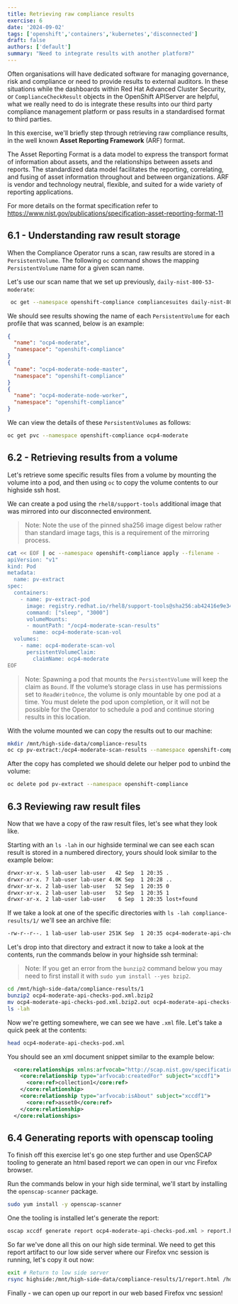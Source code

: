 ```yaml
---
title: Retrieving raw compliance results
exercise: 6
date: '2024-09-02'
tags: ['openshift','containers','kubernetes','disconnected']
draft: false
authors: ['default']
summary: "Need to integrate results with another platform?"
---
```


Often organisations will have dedicated software for managing governance, risk and compliance or need to provide results to external auditors. In these situations while the dashboards within Red Hat Advanced Cluster Security, or `ComplianceCheckResult` objects in the OpenShift APIServer are helpful, what we really need to do is integrate these results into our third party compliance management platform or pass results in a standardised format to third parties.

In this exercise, we'll briefly step through retrieving raw compliance results, in the well known **Asset Reporting Framework** (ARF) format.

The Asset Reporting Format is a data model to express the transport format of information about assets, and the relationships between assets and reports. The standardized data model facilitates the reporting, correlating, and fusing of asset information throughout and between organizations. ARF is vendor and technology neutral, flexible, and suited for a wide variety of reporting applications.

For more details on the format specification refer to https://www.nist.gov/publications/specification-asset-reporting-format-11


## 6.1 - Understanding raw result storage

When the Compliance Operator runs a scan, raw results are stored in a `PersistentVolume`. The following `oc` command shows the mapping `PersistentVolume` name for a given scan name.

Let's use our scan name that we set up previously, `daily-nist-800-53-moderate`:

```bash
 oc get --namespace openshift-compliance compliancesuites daily-nist-800-53-moderate --output json | jq '.status.scanStatuses[].resultsStorage'
```

We should see results showing the name of each `PersistentVolume` for each profile that was scanned, below is an example:

```json
{
  "name": "ocp4-moderate",
  "namespace": "openshift-compliance"
}
{
  "name": "ocp4-moderate-node-master",
  "namespace": "openshift-compliance"
}
{
  "name": "ocp4-moderate-node-worker",
  "namespace": "openshift-compliance"
}
```

We can view the details of these `PersistentVolumes` as follows:


```bash
oc get pvc --namespace openshift-compliance ocp4-moderate
```


## 6.2 - Retrieving results from a volume

Let's retrieve some specific results files from a volume by mounting the volume into a pod, and then using `oc` to copy the volume contents to our highside ssh host.

We can create a pod using the `rhel8/support-tools` additional image that was mirrored into our disconnected environment.

> Note: Note the use of the pinned sha256 image digest below rather than standard image tags, this is a requirement of the mirroring process.

```bash
cat << EOF | oc --namespace openshift-compliance apply --filename -
apiVersion: "v1"
kind: Pod
metadata:
  name: pv-extract
spec:
  containers:
    - name: pv-extract-pod
      image: registry.redhat.io/rhel8/support-tools@sha256:ab42416e9e3460f6c6adac4cf09013be6f402810fba452ea95bd717c3ab4076b
      command: ["sleep", "3000"]
      volumeMounts:
      - mountPath: "/ocp4-moderate-scan-results"
        name: ocp4-moderate-scan-vol
  volumes:
    - name: ocp4-moderate-scan-vol
      persistentVolumeClaim:
        claimName: ocp4-moderate
EOF
```

> Note: Spawning a pod that mounts the `PersistentVolume` will keep the claim as `Bound`. If the volume’s storage class in use has permissions set to `ReadWriteOnce`, the volume is only mountable by one pod at a time. You must delete the pod upon completion, or it will not be possible for the Operator to schedule a pod and continue storing results in this location.

With the volume mounted we can copy the results out to our machine:

```bash
mkdir /mnt/high-side-data/compliance-results
oc cp pv-extract:/ocp4-moderate-scan-results --namespace openshift-compliance .
```

After the copy has completed we should delete our helper pod to unbind the volume:

```bash
oc delete pod pv-extract --namespace openshift-compliance
```


## 6.3 Reviewing raw result files

Now that we have a copy of the raw result files, let's see what they look like.

Starting with an `ls -lah` in our highside terminal we can see each scan result is stored in a numbered directory, yours should look similar to the example below:

```bash
drwxr-xr-x. 5 lab-user lab-user   42 Sep  1 20:35 .
drwxr-xr-x. 7 lab-user lab-user 4.0K Sep  1 20:28 ..
drwxr-xr-x. 2 lab-user lab-user   52 Sep  1 20:35 0
drwxr-xr-x. 2 lab-user lab-user   52 Sep  1 20:35 1
drwxr-xr-x. 2 lab-user lab-user    6 Sep  1 20:35 lost+found
```

If we take a look at one of the specific directories with `ls -lah compliance-results/1/` we'll see an archive file:

```bash
-rw-r--r--. 1 lab-user lab-user 251K Sep  1 20:35 ocp4-moderate-api-checks-pod.xml.bzip2
```

Let's drop into that directory and extract it now to take a look at the contents, run the commands below in your highside ssh terminal:

> Note: If you get an error from the `bunzip2` command below you may need to first install it with `sudo yum install --yes bzip2`.

```bash
cd /mnt/high-side-data/compliance-results/1
bunzip2 ocp4-moderate-api-checks-pod.xml.bzip2
mv ocp4-moderate-api-checks-pod.xml.bzip2.out ocp4-moderate-api-checks-pod.xml
ls -lah
```

Now we're getting somewhere, we can see we have `.xml` file. Let's take a quick peek at the contents:

```bash
head ocp4-moderate-api-checks-pod.xml
```

You should see an xml document snippet similar to the example below:

```xml
  <core:relationships xmlns:arfvocab="http://scap.nist.gov/specifications/arf/vocabulary/relationships/1.0#">
    <core:relationship type="arfvocab:createdFor" subject="xccdf1">
      <core:ref>collection1</core:ref>
    </core:relationship>
    <core:relationship type="arfvocab:isAbout" subject="xccdf1">
      <core:ref>asset0</core:ref>
    </core:relationship>
  </core:relationships>
```


## 6.4 Generating reports with openscap tooling

To finish off this exercise let's go one step further and use OpenSCAP tooling to generate an html based report we can open in our vnc Firefox browser.

Run the commands below in your high side terminal, we'll start by installing the `openscap-scanner` package.

```bash
sudo yum install -y openscap-scanner
```

One the tooling is installed let's generate the report:

```bash
oscap xccdf generate report ocp4-moderate-api-checks-pod.xml > report.html
```

So far we've done all this on our high side terminal. We need to get this report artifact to our low side server where our Firefox vnc session is running, let's copy it out now:

```bash
exit # Return to low side server
rsync highside:/mnt/high-side-data/compliance-results/1/report.html /home/lab-user/Downloads/report.html
```

Finally - we can open up our report in our web based Firefox vnc session!


